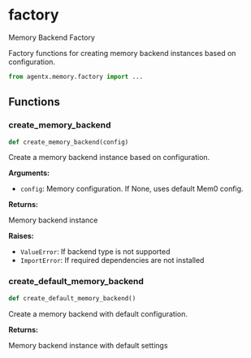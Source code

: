 # factory

Memory Backend Factory

Factory functions for creating memory backend instances based on configuration.

```python
from agentx.memory.factory import ...
```

## Functions

### create_memory_backend

```python
def create_memory_backend(config)
```

Create a memory backend instance based on configuration.

**Arguments:**

- `config`: Memory configuration. If None, uses default Mem0 config.

**Returns:**

Memory backend instance

**Raises:**

- `ValueError`: If backend type is not supported
- `ImportError`: If required dependencies are not installed


### create_default_memory_backend

```python
def create_default_memory_backend()
```

Create a memory backend with default configuration.

**Returns:**

Memory backend instance with default settings

